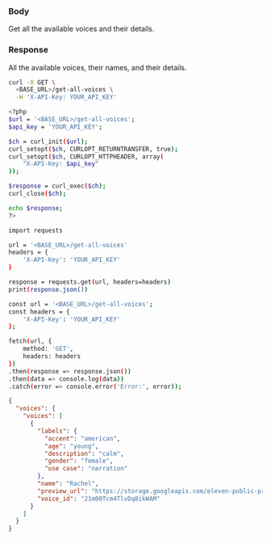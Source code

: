 
### Body

Get all the available voices and their details.

### Response

<ResponseField name="voices" type="string">
  All the available voices, their names, and their details.
</ResponseField>

<RequestExample>

```bash cURL
curl -X GET \
  <BASE_URL>/get-all-voices \
  -H 'X-API-Key: YOUR_API_KEY'

```

```bash PHP
<?php
$url = '<BASE_URL>/get-all-voices';
$api_key = 'YOUR_API_KEY';

$ch = curl_init($url);
curl_setopt($ch, CURLOPT_RETURNTRANSFER, true);
curl_setopt($ch, CURLOPT_HTTPHEADER, array(
    "X-API-Key: $api_key"
));

$response = curl_exec($ch);
curl_close($ch);

echo $response;
?>

```

```bash Python
import requests

url = '<BASE_URL>/get-all-voices'
headers = {
    'X-API-Key': 'YOUR_API_KEY'
}

response = requests.get(url, headers=headers)
print(response.json())

```

```bash JavaScript
const url = '<BASE_URL>/get-all-voices';
const headers = {
    'X-API-Key': 'YOUR_API_KEY'
};

fetch(url, {
    method: 'GET',
    headers: headers
})
.then(response => response.json())
.then(data => console.log(data))
.catch(error => console.error('Error:', error));


```

</RequestExample>

<ResponseExample>

```json Response
{
  "voices": {
    "voices": [
      {
        "labels": {
          "accent": "american",
          "age": "young",
          "description": "calm",
          "gender": "female",
          "use case": "narration"
        },
        "name": "Rachel",
        "preview_url": "https://storage.googleapis.com/eleven-public-prod/premade/voices/21m00Tcm4TlvDq8ikWAM/df6788f9-5c96-470d-8312-aab3b3d8f50a.mp3",
        "voice_id": "21m00Tcm4TlvDq8ikWAM"
      }
    ]
  }
}
```

</ResponseExample>



&nbsp;
#
&nbsp;
#
&nbsp;